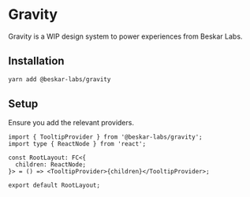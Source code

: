 
<Meta title="Example/Introduction" />

# Gravity

Gravity is a WIP design system to power experiences from Beskar Labs.

## Installation

```sh
yarn add @beskar-labs/gravity
```

## Setup

Ensure you add the relevant providers.

```tsx
import { TooltipProvider } from '@beskar-labs/gravity';
import type { ReactNode } from 'react';

const RootLayout: FC<{
  children: ReactNode;
}> = () => <TooltipProvider>{children}</TooltipProvider>;

export default RootLayout;
```
